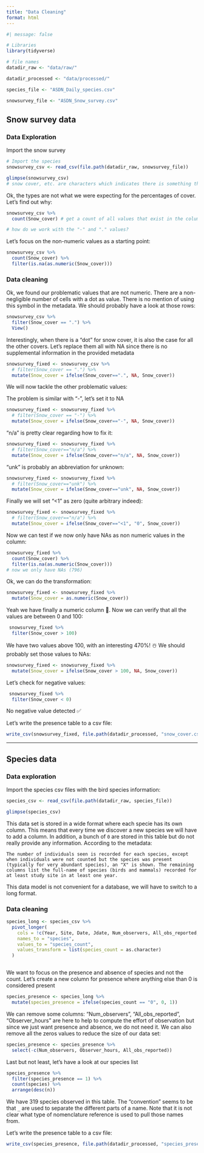 ```yaml
---
title: "Data Cleaning"
format: html
---
```


```r
#| message: false  

# Libraries
library(tidyverse)

# file names
datadir_raw <- "data/raw/"

datadir_processed <- "data/processed/"

species_file <- "ASDN_Daily_species.csv"

snowsurvey_file <- "ASDN_Snow_survey.csv"
```


## Snow survey data

### Data Exploration

Import the snow survey

```r
# Import the species
snowsurvey_csv <- read_csv(file.path(datadir_raw, snowsurvey_file))

glimpse(snowsurvey_csv)
# snow cover, etc. are characters which indicates there is something that's not a number somewhere in those columns...
```

Ok, the types are not what we were expecting for the percentages of cover. Let's find out why:

```r
snowsurvey_csv %>% 
  count(Snow_cover) # get a count of all values that exist in the column

# how do we work with the "-" and "." values?
```

Let's focus on the non-numeric values as a starting point:

```r
snowsurvey_csv %>% 
  count(Snow_cover) %>% 
  filter(is.na(as.numeric(Snow_cover)))
```

### Data cleaning

Ok, we found our problematic values that are not numeric. There are a non-negligible number of cells with a dot as value. There is no mention of using this symbol in the metadata. We should probably have a look at those rows:

```r
snowsurvey_csv %>% 
  filter(Snow_cover == ".") %>% 
  View()
```

Interestingly, when there is a "dot" for snow cover, it is also the case for all the other covers. Let's replace them all with NA since there is no supplemental information in the provided metadata

```r
snowsurvey_fixed <- snowsurvey_csv %>% 
  # filter(Snow_cover == ".") %>% 
  mutate(Snow_cover = ifelse(Snow_cover==".", NA, Snow_cover))
```

We will now tackle the other problematic values:

The problem is similar with "-", let's set it to NA

```r
snowsurvey_fixed <- snowsurvey_fixed %>% 
  # filter(Snow_cover == "-") %>% 
  mutate(Snow_cover = ifelse(Snow_cover=="-", NA, Snow_cover))
```

"n/a" is pretty clear regarding how to fix it:

```r
snowsurvey_fixed <- snowsurvey_fixed %>% 
  # filter(Snow_cover=="n/a") %>% 
  mutate(Snow_cover = ifelse(Snow_cover=="n/a", NA, Snow_cover))
```

"unk" is probably an abbreviation for unknown:

```r
snowsurvey_fixed <- snowsurvey_fixed %>% 
  # filter(Snow_cover=="unk") %>% 
  mutate(Snow_cover = ifelse(Snow_cover=="unk", NA, Snow_cover))
```

Finally we will set "<1" as zero (quite arbitrary indeed):

```r
snowsurvey_fixed <- snowsurvey_fixed %>% 
  # filter(Snow_cover=="n/a") %>% 
  mutate(Snow_cover = ifelse(Snow_cover=="<1", "0", Snow_cover))
```

Now we can test if we now only have NAs as non numeric values in the column:

```r
snowsurvey_fixed %>% 
  count(Snow_cover) %>% 
  filter(is.na(as.numeric(Snow_cover)))
# now we only have NAs (796)
```

Ok, we can do the transformation:

```r
snowsurvey_fixed <- snowsurvey_fixed %>% 
  mutate(Snow_cover = as.numeric(Snow_cover))
```

Yeah we have finally a numeric column 🎉. Now we can verify that all the values are between 0 and 100:

```r
 snowsurvey_fixed %>% 
  filter(Snow_cover > 100)
```

We have two values above 100, with an interesting 470%! ☃️ We should probably set those values to NAs:

```r
snowsurvey_fixed <- snowsurvey_fixed %>% 
  mutate(Snow_cover = ifelse(Snow_cover > 100, NA, Snow_cover))
```

Let's check for negative values:

```r
 snowsurvey_fixed %>% 
  filter(Snow_cover < 0)
```

No negative value detected ✅

Let's write the presence table to a csv file:

```r
write_csv(snowsurvey_fixed, file.path(datadir_processed, "snow_cover.csv"))
```

<hr> 


## Species data

### Data exploration

Import the species csv files with the bird species information:

```r
species_csv <- read_csv(file.path(datadir_raw, species_file))

glimpse(species_csv)
```

This data set is stored in a wide format where each specie has its own column. This means that every time we discover a new species we will have to add a column. In addition, a bunch of `0` are stored in this table but do not really provide any information. According to the metadata:

```
The number of individuals seen is recorded for each species, except when individuals were not counted but the species was present (typically for very abundant species), an "X" is shown. The remaining columns list the full-name of species (birds and mammals) recorded for at least study site in at least one year.
```

This data model is not convenient for a database, we will have to switch to a long format.


### Data cleaning

```r
species_long <- species_csv %>% 
  pivot_longer(
    cols = !c(Year, Site, Date, Jdate, Num_observers, All_obs_reported, Observer_hours), # don't collapse these columns
    names_to = "species",
    values_to = "species_count",
    values_transform = list(species_count = as.character)
  )
```


```r

```

We want to focus on the presence and absence of species and not the count. Let's create a new column for presence where anything else than 0 is considered present

```r
species_presence <- species_long %>% 
  mutate(species_presence = ifelse(species_count == "0", 0, 1))
```

We can remove some columns: "Num_observers", "All_obs_reported", "Observer_hours" are here to help to compute the effort of observation but since we just want presence and absence, we do not need it. We can also remove all the zeros values to reduce the size of our data set:

```r
species_presence <- species_presence %>% 
  select(-c(Num_observers, Observer_hours, All_obs_reported))
```

Last but not least, let's have a look at our species list

```r
species_presence %>% 
  filter(species_presence == 1) %>% 
  count(species) %>% 
  arrange(desc(n))
```

We have 319 species observed in this table. The "convention" seems to be that `_` are used to separate the different parts of a name. Note that it is not clear what type of nomenclature reference is used to pull those names from.

Let's write the presence table to a csv file:

```r
write_csv(species_presence, file.path(datadir_processed, "species_presence.csv"))
```




